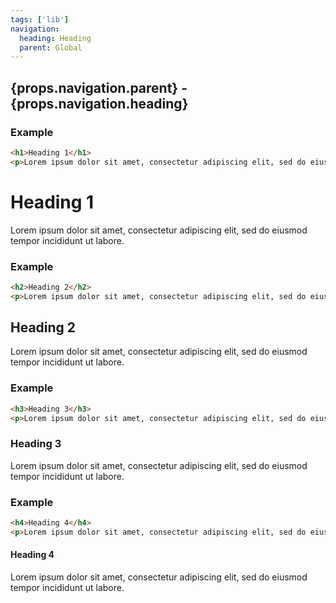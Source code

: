 ```yaml
---
tags: ['lib']
navigation:
  heading: Heading
  parent: Global
---
```


## {props.navigation.parent} - {props.navigation.heading}
### Example
```html
<h1>Heading 1</h1>
<p>Lorem ipsum dolor sit amet, consectetur adipiscing elit, sed do eiusmod tempor incididunt ut labore.</p>
```
<h1>Heading 1</h1>
<p>Lorem ipsum dolor sit amet, consectetur adipiscing elit, sed do eiusmod tempor incididunt ut labore.</p>

### Example
```html
<h2>Heading 2</h2>
<p>Lorem ipsum dolor sit amet, consectetur adipiscing elit, sed do eiusmod tempor incididunt ut labore.</p>
```
<h2>Heading 2</h2>
<p>Lorem ipsum dolor sit amet, consectetur adipiscing elit, sed do eiusmod tempor incididunt ut labore.</p>

### Example
```html
<h3>Heading 3</h3>
<p>Lorem ipsum dolor sit amet, consectetur adipiscing elit, sed do eiusmod tempor incididunt ut labore.</p>
```
<h3>Heading 3</h3>
<p>Lorem ipsum dolor sit amet, consectetur adipiscing elit, sed do eiusmod tempor incididunt ut labore.</p>

### Example
```html
<h4>Heading 4</h4>
<p>Lorem ipsum dolor sit amet, consectetur adipiscing elit, sed do eiusmod tempor incididunt ut labore.</p>
```
<h4>Heading 4</h4>
<p>Lorem ipsum dolor sit amet, consectetur adipiscing elit, sed do eiusmod tempor incididunt ut labore.</p>
